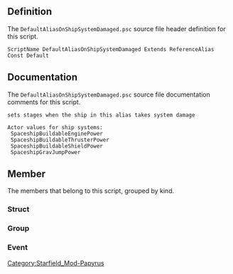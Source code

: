 {{Script_Object_Summary
| title = DefaultAliasOnShipSystemDamaged
| name = [[SFM:Script-DefaultAliasOnShipSystemDamaged|DefaultAliasOnShipSystemDamaged]]
| extends = [[SFM:Script-ReferenceAlias|ReferenceAlias]] → [[SFM:Script-Alias|Alias]] → [[SFM:Script-ScriptObject|ScriptObject]]
| flags = Const, Default
}}


== Definition ==
The <code>DefaultAliasOnShipSystemDamaged.psc</code> source file header definition for this script.

<source lang="papyrus">
ScriptName DefaultAliasOnShipSystemDamaged Extends ReferenceAlias Const Default
</source>


== Documentation ==
The <code>DefaultAliasOnShipSystemDamaged.psc</code> source file documentation comments for this script.

<source>
sets stages when the ship in this alias takes system damage

Actor values for ship systems:
 SpaceshipBuildableEnginePower
 SpaceshipBuildableThrusterPower
 SpaceshipBuildableShieldPower
 SpaceshipGravJumpPower
</source>


== Member ==
The members that belong to this script, grouped by kind.

=== Struct ===
{{Script_Object_Member_Summary
| title = SystemDamageStage
| script = [[SFM:Script-DefaultAliasOnShipSystemDamaged|DefaultAliasOnShipSystemDamaged]]
| name = [[SFM:Script-DefaultAliasOnShipSystemDamaged/SystemDamageStage|SystemDamageStage]]
| kind = Struct
}}

=== Group ===
{{Script_Object_Member_Summary
| title = SystemDamage_Properties
| script = [[SFM:Script-DefaultAliasOnShipSystemDamaged|DefaultAliasOnShipSystemDamaged]]
| name = [[SFM:Script-DefaultAliasOnShipSystemDamaged/SystemDamage_Properties|SystemDamage_Properties]]
| kind = Group
}}

{{Script_Object_Member_Summary
| title = Optional_Properties
| script = [[SFM:Script-DefaultAliasOnShipSystemDamaged|DefaultAliasOnShipSystemDamaged]]
| name = [[SFM:Script-DefaultAliasOnShipSystemDamaged/Optional_Properties|Optional_Properties]]
| kind = Group
}}

{{Script_Object_Member_Summary
| title = Debug_Properties
| script = [[SFM:Script-DefaultAliasOnShipSystemDamaged|DefaultAliasOnShipSystemDamaged]]
| name = [[SFM:Script-DefaultAliasOnShipSystemDamaged/Debug_Properties|Debug_Properties]]
| kind = Group
}}

=== Event ===
{{Script_Object_Member_Summary
| title = OnShipSystemDamaged
| script = [[SFM:Script-DefaultAliasOnShipSystemDamaged|DefaultAliasOnShipSystemDamaged]]
| name = [[SFM:Script-DefaultAliasOnShipSystemDamaged/OnShipSystemDamaged|OnShipSystemDamaged]]
| kind = Event
| parameters = ActorValue akSystem, int aBlocksLost, bool aElectromagneticDamage, bool aFullyDamaged
}}


[[Category:Starfield_Mod-Papyrus]]
